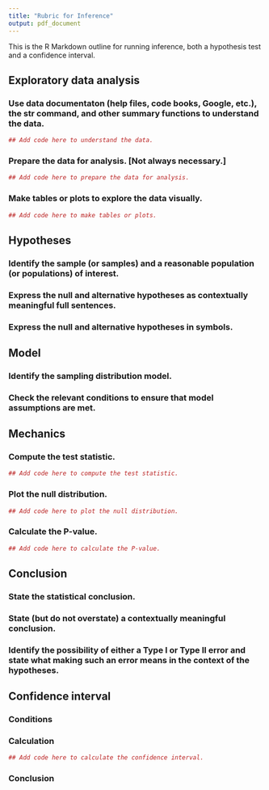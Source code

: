 ```yaml
---
title: "Rubric for Inference"
output: pdf_document
---
```

<!-- Please don't mess with the next two lines! -->
\newenvironment{answer}{\definecolor{shadecolor}{RGB}{225, 225, 255}\begin{shaded}}{\end{shaded}}
<!-- Please don't mess with the previous two lines! -->


This is the R Markdown outline for running inference, both a hypothesis test and a confidence interval.


## Exploratory data analysis

### Use data documentaton (help files, code books, Google, etc.), the str command, and other summary functions to understand the data.

```r
## Add code here to understand the data.
```

### Prepare the data for analysis. [Not always necessary.]

```r
## Add code here to prepare the data for analysis.
```

### Make tables or plots to explore the data visually.

```r
## Add code here to make tables or plots.
```


## Hypotheses

### Identify the sample (or samples) and a reasonable population (or populations) of interest.

\begin{answer}
Please write up your answer here.
\end{answer}

### Express the null and alternative hypotheses as contextually meaningful full sentences.

\begin{answer}
$H_0$: Null hypothesis goes here.

$H_A$: Alternative hypothesis goes here.
\end{answer}

### Express the null and alternative hypotheses in symbols.

\begin{answer}
$H_0: math$

$H_A: math$
\end{answer}


## Model

### Identify the sampling distribution model.

\begin{answer}
Please write up your answer here.
\end{answer}

### Check the relevant conditions to ensure that model assumptions are met.

\begin{answer}
Please write up your answer here.
\end{answer}


## Mechanics

### Compute the test statistic.

```r
## Add code here to compute the test statistic.
```

### Plot the null distribution.

```r
## Add code here to plot the null distribution.
```

### Calculate the P-value.

```r
## Add code here to calculate the P-value.
```


## Conclusion

### State the statistical conclusion.

\begin{answer}
Please write up your answer here.
\end{answer}

### State (but do not overstate) a contextually meaningful conclusion.

\begin{answer}
Please write up your answer here.
\end{answer}

### Identify the possibility of either a Type I or Type II error and state what making such an error means in the context of the hypotheses.

\begin{answer}
Please write up your answer here.
\end{answer}


## Confidence interval

### Conditions

\begin{answer}
Please write up your answer here.
\end{answer}

### Calculation

```r
## Add code here to calculate the confidence interval.
```

### Conclusion

\begin{answer}
Please write up your answer here.
\end{answer}
